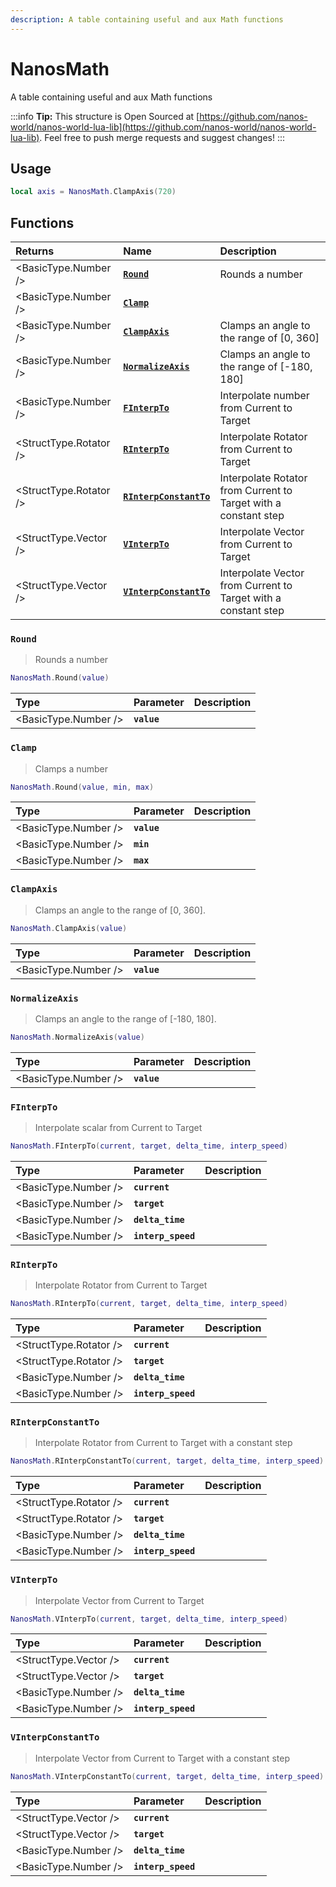 ```yaml
---
description: A table containing useful and aux Math functions
---
```


# NanosMath

A table containing useful and aux Math functions


:::info
**Tip:** This structure is Open Sourced at [https://github.com/nanos-world/nanos-world-lua-lib](https://github.com/nanos-world/nanos-world-lua-lib). Feel free to push merge requests and suggest changes!
:::

## Usage

```lua
local axis = NanosMath.ClampAxis(720)
```

## Functions

| Returns | Name | Description |
| :--- | :--- | :--- |
| <BasicType.Number /> | [**`Round`**](nanosmath#round) | Rounds a number |
| <BasicType.Number /> | [**`Clamp`**](nanosmath#clamp) |  |
| <BasicType.Number /> | [**`ClampAxis`**](nanosmath#clampaxis) | Clamps an angle to the range of \[0, 360\] |
| <BasicType.Number /> | [**`NormalizeAxis`**](nanosmath#normalizeaxis) | Clamps an angle to the range of \[-180, 180\] |
| <BasicType.Number /> | [**`FInterpTo`**](nanosmath#finterpto) | Interpolate number from Current to Target |
| <StructType.Rotator /> | [**`RInterpTo`**](nanosmath#rinterpto) | Interpolate Rotator from Current to Target |
| <StructType.Rotator /> | [**`RInterpConstantTo`**](nanosmath#rinterpconstantto) | Interpolate Rotator from Current to Target with a constant step |
| <StructType.Vector /> | [**`VInterpTo`**](nanosmath#vinterpto) | Interpolate Vector from Current to Target |
| <StructType.Vector /> | [**`VInterpConstantTo`**](nanosmath#vinterpconstantto) | Interpolate Vector from Current to Target with a constant step |

### `Round`

> Rounds a number

```lua
NanosMath.Round(value)
```

| Type | Parameter | Description |
| :--- | :--- | :--- |
| <BasicType.Number /> | **`value`** |  |

### `Clamp`

> Clamps a number

```lua
NanosMath.Round(value, min, max)
```

| Type | Parameter | Description |
| :--- | :--- | :--- |
| <BasicType.Number /> | **`value`** |  |
| <BasicType.Number /> | **`min`** |  |
| <BasicType.Number /> | **`max`** |  |

### `ClampAxis`

> Clamps an angle to the range of \[0, 360\].

```lua
NanosMath.ClampAxis(value)
```

| Type | Parameter | Description |
| :--- | :--- | :--- |
| <BasicType.Number /> | **`value`** |  |

### `NormalizeAxis`

> Clamps an angle to the range of \[-180, 180\].

```lua
NanosMath.NormalizeAxis(value)
```

| Type | Parameter | Description |
| :--- | :--- | :--- |
| <BasicType.Number /> | **`value`** |  |

### `FInterpTo`

> Interpolate scalar from Current to Target

```lua
NanosMath.FInterpTo(current, target, delta_time, interp_speed)
```

| Type | Parameter | Description |
| :--- | :--- | :--- |
| <BasicType.Number /> | **`current`** |  |
| <BasicType.Number /> | **`target`** |  |
| <BasicType.Number /> | **`delta_time`** |  |
| <BasicType.Number /> | **`interp_speed`** |  |

### `RInterpTo`

> Interpolate Rotator from Current to Target

```lua
NanosMath.RInterpTo(current, target, delta_time, interp_speed)
```

| Type | Parameter | Description |
| :--- | :--- | :--- |
| <StructType.Rotator /> | **`current`** |  |
| <StructType.Rotator /> | **`target`** |  |
| <BasicType.Number /> | **`delta_time`** |  |
| <BasicType.Number /> | **`interp_speed`** |  |

### `RInterpConstantTo`

> Interpolate Rotator from Current to Target with a constant step

```lua
NanosMath.RInterpConstantTo(current, target, delta_time, interp_speed)
```

| Type | Parameter | Description |
| :--- | :--- | :--- |
| <StructType.Rotator /> | **`current`** |  |
| <StructType.Rotator /> | **`target`** |  |
| <BasicType.Number /> | **`delta_time`** |  |
| <BasicType.Number /> | **`interp_speed`** |  |

### `VInterpTo`

> Interpolate Vector from Current to Target

```lua
NanosMath.VInterpTo(current, target, delta_time, interp_speed)
```

| Type | Parameter | Description |
| :--- | :--- | :--- |
| <StructType.Vector /> | **`current`** |  |
| <StructType.Vector /> | **`target`** |  |
| <BasicType.Number /> | **`delta_time`** |  |
| <BasicType.Number /> | **`interp_speed`** |  |

### `VInterpConstantTo`

> Interpolate Vector from Current to Target with a constant step

```lua
NanosMath.VInterpConstantTo(current, target, delta_time, interp_speed)
```

| Type | Parameter | Description |
| :--- | :--- | :--- |
| <StructType.Vector /> | **`current`** |  |
| <StructType.Vector /> | **`target`** |  |
| <BasicType.Number /> | **`delta_time`** |  |
| <BasicType.Number /> | **`interp_speed`** |  |

